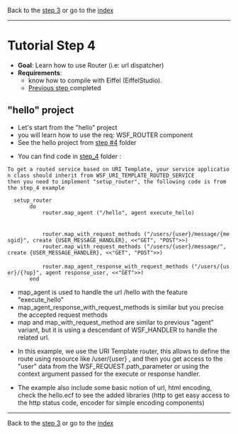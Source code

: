 Back to the [[step_3.wiki|step 3]] 
or go to the [[README.wiki|index]]

----

= Tutorial Step 4 =
* '''Goal''': Learn how to use Router (i.e: url dispatcher)
* '''Requirements''': 
** know how to compile with Eiffel (EiffelStudio).
** [[step_3.wiki|Previous step ]] completed

== "hello" project ==
* Let's start from the "hello" project
* you will learn how to use the req: WSF_ROUTER component
* See the hello project from [[step_4|step #4]] folder

* You can find code in [[step_4]] folder :

 To get a routed service based on URI Template, your service application class should inherit from WSF_URI_TEMPLATE_ROUTED_SERVICE
 then you need to implement "setup_router", the following code is from the step_4 example

   setup_router
 		do
 			router.map_agent ("/hello", agent execute_hello)
 
 
 			router.map_with_request_methods ("/users/{user}/message/{mesgid}", create {USER_MESSAGE_HANDLER}, <<"GET", "POST">>)
 			router.map_with_request_methods ("/users/{user}/message/", create {USER_MESSAGE_HANDLER}, <<"GET", "POST">>)
 
 			router.map_agent_response_with_request_methods ("/users/{user}/{?op}", agent response_user, <<"GET">>)
 		end 

* map_agent is used to handle the url /hello with the feature "execute_hello"
* map_agent_response_with_request_methods is  similar but you precise the accepted request methods
* map and map_with_request_method are similar to previous "agent" variant, but it is using a descendant of WSF_HANDLER to handle the related url.

* In this example, we use the URI Template router, this allows to define the route using resource like /user/{user} , and then you get access to the "user" data from the WSF_REQUEST.path_parameter or using the context argument passed for the execute or response handler.

* The example also include some basic notion of url, html encoding, check the hello.ecf to see the added libraries  (http to get easy access to the http status code, encoder for simple encoding components)
----

Back to the [[step_3.wiki|step 3]] 
or go to the [[README.wiki|index]]

